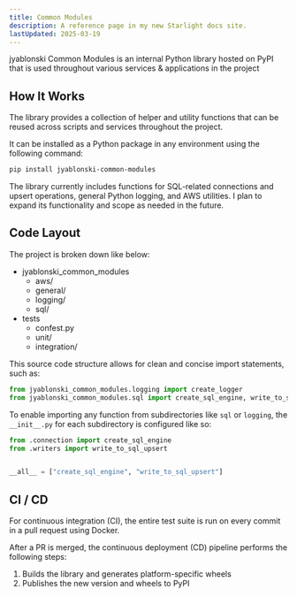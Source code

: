 ```yaml
---
title: Common Modules
description: A reference page in my new Starlight docs site.
lastUpdated: 2025-03-19
---
```



jyablonski Common Modules is an internal Python library hosted on PyPI that is used throughout various services & applications in the project

## How It Works

The library provides a collection of helper and utility functions that can be reused across scripts and services throughout the project.

It can be installed as a Python package in any environment using the following command:

``` sh
pip install jyablonski-common-modules
```

The library currently includes functions for SQL-related connections and upsert operations, general Python logging, and AWS utilities. I plan to expand its functionality and scope as needed in the future.


## Code Layout

The project is broken down like below:

<FileTree>


- jyablonski_common_modules
  - aws/
  - general/
  - logging/
  - sql/
- tests
  - confest.py
  - unit/
  - integration/

</FileTree>

This source code structure allows for clean and concise import statements, such as:

``` py
from jyablonski_common_modules.logging import create_logger
from jyablonski_common_modules.sql import create_sql_engine, write_to_sql_upsert
```

To enable importing any function from subdirectories like `sql` or `logging`, the `__init__.py` for each subdirectory is configured like so:

``` py
from .connection import create_sql_engine
from .writers import write_to_sql_upsert


__all__ = ["create_sql_engine", "write_to_sql_upsert"]
```

## CI / CD

For continuous integration (CI), the entire test suite is run on every commit in a pull request using Docker.

After a PR is merged, the continuous deployment (CD) pipeline performs the following steps:

1. Builds the library and generates platform-specific wheels
2. Publishes the new version and wheels to PyPI
